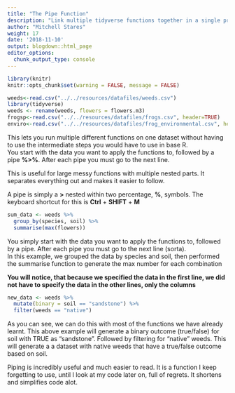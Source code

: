 ```yaml
---
title: "The Pipe Function"
description: "Link multiple tidyverse functions together in a single processing step"
author: "Mitchell Stares"
weight: 17
date: '2018-11-10'
output: blogdown::html_page
editor_options:
  chunk_output_type: console
---
```


```r
library(knitr)
knitr::opts_chunk$set(warning = FALSE, message = FALSE)
```

```r
weeds<-read.csv("../../resources/datafiles/weeds.csv")
library(tidyverse)
weeds <- rename(weeds, flowers = flowers.m3)
frogsp<-read.csv("../../resources/datafiles/frogs.csv", header=TRUE)
enviro<-read.csv("../../resources/datafiles/frog_environmental.csv", header=TRUE)
```

This lets you run multiple different functions on one dataset without having to use the intermediate steps you would have to use in base R.\
You start with the data you want to apply the functions to, followed by a pipe **%\>%**. After each pipe you must go to the next line.

This is useful for large messy functions with multiple nested parts. It separates everything out and makes it easier to follow.

A pipe is simply a **\>** nested within two percentage, **%**, symbols. The keyboard shortcut for this is **Ctrl** + **SHIFT** + **M**

```r
sum_data <- weeds %>% 
  group_by(species, soil) %>% 
  summarise(max(flowers))
```

You simply start with the data you want to apply the functions to, followed by a pipe. After each pipe you must go to the next line (sorta).\
In this example, we grouped the data by species and soil, then performed the summarise function to generate the max number for each combination

::: callout
**You will notice, that because we specified the data in the first line, we did not have to specify the data in the other lines, only the columns**
:::

```r
new_data <- weeds %>% 
  mutate(binary = soil == "sandstone") %>% 
  filter(weeds == "native")
```

As you can see, we can do this with most of the functions we have already learnt. This above example will generate a binary outcome (true/false) for soil with TRUE as "sandstone". Followed by filtering for "native" weeds. This will generate a a dataset with native weeds that have a true/false outcome based on soil.

Piping is incredibly useful and much easier to read. It is a function I keep forgetting to use, until I look at my code later on, full of regrets. It shortens and simplifies code alot.
